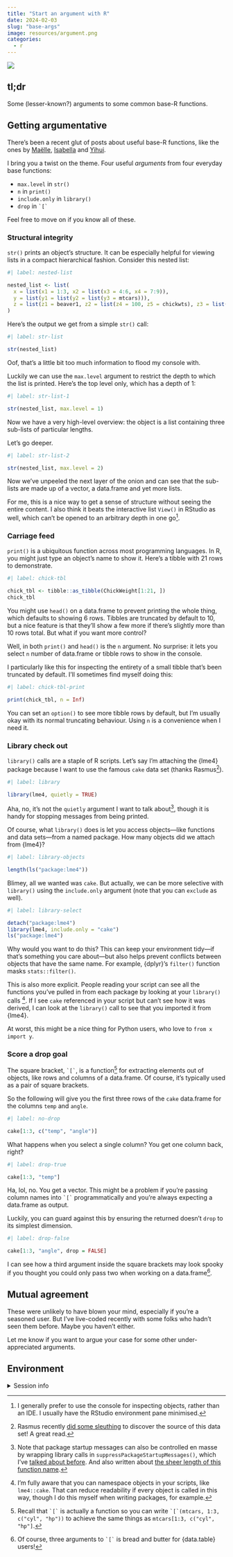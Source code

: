 ```yaml
---
title: "Start an argument with R"
date: 2024-02-03
slug: "base-args"
image: resources/argument.png
categories:
  - r
---
```


![](resources/argument.png){fig.alt="Two poorly drawn angry faces. One says 'str(x)' above it and the other says str(x, max.level = 1)'."}

## tl;dr

Some (lesser-known?) arguments to some common base-R functions.

## Getting argumentative

There's been a recent glut of posts about useful base-R functions, like the ones by [Maëlle](https://masalmon.eu/2023/10/20/three-neat-functions/), [Isabella](https://ivelasq.rbind.io/blog/not-so-basic-base-r-functions/) and [Yihui](https://yihui.org/en/2023/10/three-functions/).

I bring you a twist on the theme. Four useful _arguments_ from four everyday base functions:

* `max.level` in `str()`
* `n` in `print()`
* `include.only` in `library()`
* `drop` in `` `[` ``

Feel free to move on if you know all of these.

### Structural integrity

`str()` prints an object's structure. It can be especially helpful for viewing lists in a compact hierarchical fashion. Consider this nested list:

```r
#| label: nested-list

nested_list <- list(
  x = list(x1 = 1:3, x2 = list(x3 = 4:6, x4 = 7:9)),
  y = list(y1 = list(y2 = list(y3 = mtcars))),
  z = list(z1 = beaver1, z2 = list(z4 = 100, z5 = chickwts), z3 = list(z5 = 1))
)
```

Here's the output we get from a simple `str()` call:

```r
#| label: str-list

str(nested_list)
```

Oof, that's a little bit too much information to flood my console with.

Luckily we can use the `max.level` argument to restrict the depth to which the list is printed. Here's the top level only, which has a depth of 1:

```r
#| label: str-list-1

str(nested_list, max.level = 1)
```

Now we have a very high-level overview: the object is a list containing three sub-lists of particular lengths.

Let's go deeper.

```r
#| label: str-list-2

str(nested_list, max.level = 2)
```

Now we've unpeeled the next layer of the onion and can see that the sub-lists are made up of a vector, a data.frame and yet more lists.

For me, this is a nice way to get a sense of structure without seeing the entire content. I also think it beats the interactive list `View()` in RStudio as well, which can't be opened to an arbitrary depth in one go[^console].

### Carriage feed

`print()` is a ubiquitous function across most programming languages. In R, you might just type an object's name to show it. Here's a tibble with 21 rows to demonstrate.

```r
#| label: chick-tbl

chick_tbl <- tibble::as_tibble(ChickWeight[1:21, ])
chick_tbl
```

You might use `head()` on a data.frame to prevent printing the whole thing, which defaults to showing 6 rows. Tibbles are truncated by default to 10, but a nice feature is that they'll show a few more if there's slightly more than 10 rows total. But what if you want more control?

Well, in both `print()` and `head()` is the `n` argument. No surprise: it lets you select `n` number of data.frame or tibble rows to show in the console.

I particularly like this for inspecting the entirety of a small tibble that's been truncated by default. I'll sometimes find myself doing this:

```r
#| label: chick-tbl-print

print(chick_tbl, n = Inf)
```

You can set an `option()` to see more tibble rows by default, but I'm usually okay with its normal truncating behaviour. Using `n` is a convenience when I need it.

### Library check out

`library()` calls are a staple of R scripts. Let's say I'm attaching the {lme4} package because I want to use the famous `cake` data set (thanks Rasmus[^baath]).

```r
#| label: library

library(lme4, quietly = TRUE)
```

Aha, no, it's not the `quietly` argument I want to talk about[^shh], though it is handy for stopping messages from being printed.

Of course, what `library()` does is let you access objects—like functions and data sets—from a named package. How many objects did we attach from {lme4}?

```r
#| label: library-objects

length(ls("package:lme4"))
```

Blimey, all we wanted was `cake`. But actually, we can be more selective with `library()` using the `include.only` argument (note that you can `exclude` as well).

```r
#| label: library-select

detach("package:lme4")
library(lme4, include.only = "cake")
ls("package:lme4")
```

Why would you want to do this? This can keep your environment tidy—if that's something you care about—but also helps prevent conflicts between objects that have the same name. For example, {dplyr}'s `filter()` function masks `stats::filter()`.

This is also more explicit. People reading your script can see all the functions you've pulled in from each package by looking at your `library()` calls [^namespace]. If I see `cake` referenced in your script but can't see how it was derived, I can look at the `library()` call to see that you imported it from {lme4}.

At worst, this might be a nice thing for Python users, who love to `from x import y`.

### Score a drop goal

The square bracket, `` `[` ``, is a function[^fn] for extracting elements out of objects, like rows and columns of a data.frame. Of course, it's typically used as a pair of square brackets.

So the following will give you the first three rows of the `cake` data.frame for the columns `temp` and `angle`. 

```r
#| label: no-drop

cake[1:3, c("temp", "angle")]
```

What happens when you select a single column? You get one column back, right?

```r
#| label: drop-true

cake[1:3, "temp"]
```

Ha, lol, no. You get a vector. This might be a problem if you're passing column names into `` `[` `` programmatically and you're always expecting a data.frame as output.

Luckily, you can guard against this by ensuring the returned doesn't `drop` to its simplest dimension.

```r
#| label: drop-false

cake[1:3, "angle", drop = FALSE]
```

I can see how a third argument inside the square brackets may look spooky if you thought you could only pass two when working on a data.frame[^dt].

## Mutual agreement

These were unlikely to have blown your mind, especially if you're a seasoned user. But I've live-coded recently with some folks who hadn't seen them before. Maybe you haven't either.

Let me know if you want to argue your case for some other under-appreciated arguments.

## Environment {.appendix}

<details><summary>Session info</summary>
```r
cat("Last rendered:", format(Sys.time(), usetz = TRUE)); sessionInfo()
```
</details>

[^fn]: Recall that `` `[` `` is actually a function so you can write `` `[`(mtcars, 1:3, c("cyl", "hp")) `` to achieve the same things as `mtcars[1:3, c("cyl", "hp"]`.
[^shh]: Note that package startup messages can also be controlled en masse by wrapping library calls in `suppressPackageStartupMessages()`, which I've [talked about before](https://www.rostrum.blog/posts/2021-08-27-zzz/). And also written about [the sheer length of this function name](https://www.rostrum.blog/posts/2021-11-27-long-fns/).
[^dt]: Of course, three arguments to `` `[` `` is bread and butter for {data.table} users!
[^baath]: Rasmus recently [did some sleuthing](https://www.sumsar.net/blog/source-of-the-cake-dataset/) to discover the source of this data set! A great read.
[^console]: I generally prefer to use the console for inspecting objects, rather than an IDE. I usually have the RStudio environment pane minimised.
[^namespace]: I'm fully aware that you can namespace objects in your scripts, like `lme4::cake`. That can reduce readability if every object is called in this way, though I do this myself when writing packages, for example.